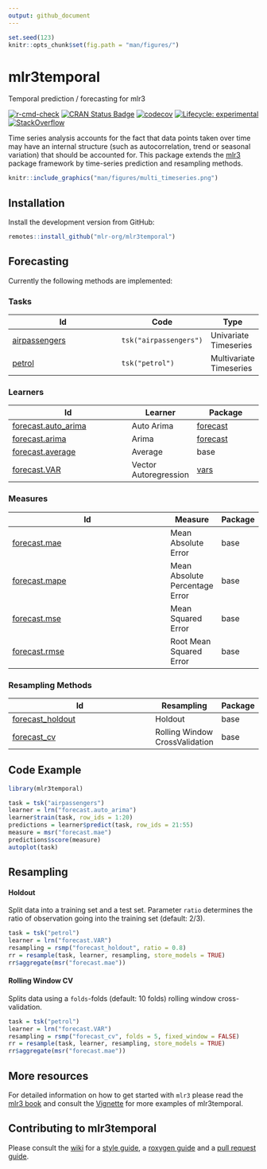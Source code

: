 ```yaml
---
output: github_document
---
```


```r
set.seed(123)
knitr::opts_chunk$set(fig.path = "man/figures/")
```

# mlr3temporal

Temporal prediction / forecasting for mlr3

<!-- badges: start -->
[![r-cmd-check](https://github.com/mlr-org/mlr3temporal/actions/workflows/r-cmd-check.yml/badge.svg)](https://github.com/mlr-org/mlr3temporal/actions/workflows/r-cmd-check.yml)
[![CRAN Status Badge](https://www.r-pkg.org/badges/version-ago/mlr3temporal)](https://cran.r-project.org/package=mlr3temporal)
[![codecov](https://codecov.io/gh/mlr-org/mlr3temporal/branch/master/graph/badge.svg)](https://codecov.io/gh/mlr-org/mlr3temporal)
[![Lifecycle: experimental](https://img.shields.io/badge/lifecycle-experimental-orange.svg)](https://lifecycle.r-lib.org/articles/stages.html#experimental)
[![StackOverflow](https://img.shields.io/badge/stackoverflow-mlr3-orange.svg)](https://stackoverflow.com/questions/tagged/mlr3)
<!-- badges: end -->

Time series analysis accounts for the fact that data points taken over time may have an internal structure (such as autocorrelation, trend or seasonal variation) that should be accounted for.
This package extends the [mlr3](https://github.com/mlr-org/mlr3) package framework by time-series prediction and resampling methods.

```r
knitr::include_graphics("man/figures/multi_timeseries.png")
```

## Installation

Install the development version from GitHub:

``` r
remotes::install_github("mlr-org/mlr3temporal")
```

## Forecasting

Currently the following methods are implemented:

### Tasks

| Id                                                                                          | Code                 | Type                    |
| ------------------------------------------------------------------------------------------- | -------------------- | ----------------------- |
| [airpassengers](https://mlr3temporal.mlr-org.com/reference/mlr_tasks_airpassengers.html) | `tsk("airpassengers")` | Univariate Timeseries   |
| [petrol](https://mlr3temporal.mlr-org.com/reference/mlr_tasks_petrol.html)               | `tsk("petrol")`       | Multivariate Timeseries |

### Learners

| Id                                                                                               | Learner               | Package                                                 |
| ------------------------------------------------------------------------------------------------ | --------------------- | ------------------------------------------------------- |
| [forecast.auto_arima](https://mlr3temporal.mlr-org.com/reference/mlr_learners_regr.auto_arima.html)     | Auto Arima            | [forecast](https://cran.r-project.org/package=forecast) |
| [forecast.arima](https://mlr3temporal.mlr-org.com/reference/mlr_learners_regr.arima.html)     | Arima            | [forecast](https://cran.r-project.org/package=forecast) |
| [forecast.average](https://mlr3temporal.mlr-org.com/reference/mlr_learners_regr.average.html) | Average               | base                                                    |
| [forecast.VAR](https://mlr3temporal.mlr-org.com/reference/mlr_learners_regr.VAR.html)                  | Vector Autoregression | [vars](https://cran.r-project.org/package=vars)         |


### Measures

| Id                                                                                           | Measure             | Package |
|----------------------------------------------------------------------------------------------|---------------------|---------|
| [forecast.mae](https://mlr3temporal.mlr-org.com/reference/mlr_measures_forecast.mae.html) | Mean Absolute Error | base    |
| [forecast.mape](https://mlr3temporal.mlr-org.com/reference/mlr_measures_forecast.mape.html) | Mean Absolute Percentage Error | base    |
| [forecast.mse](https://mlr3temporal.mlr-org.com/reference/mlr_measures_forecast.mse.html) | Mean Squared Error | base    |
| [forecast.rmse](https://mlr3temporal.mlr-org.com/reference/mlr_measures_forecast.rmse.html) | Root Mean Squared Error | base    |

### Resampling Methods

| Id                                                                                                    | Resampling                     | Package |
|-------------------------------------------------------------------------------------------------------|--------------------------------|---------|
| [forecast_holdout](https://mlr3temporal.mlr-org.com/reference/mlr_resamplings_forecast_holdout.html) | Holdout | base |
| [forecast_cv](https://mlr3temporal.mlr-org.com/reference/mlr_resamplings_forecast_cv.html) | Rolling Window CrossValidation | base |

## Code Example

```r
library(mlr3temporal)

task = tsk("airpassengers")
learner = lrn("forecast.auto_arima")
learner$train(task, row_ids = 1:20)
predictions = learner$predict(task, row_ids = 21:55)
measure = msr("forecast.mae")
predictions$score(measure)
autoplot(task)
```

## Resampling

#### Holdout

Split data into a training set and a test set.
Parameter `ratio` determines the ratio of observation going into the training set (default: 2/3).

```r
task = tsk("petrol")
learner = lrn("forecast.VAR")
resampling = rsmp("forecast_holdout", ratio = 0.8)
rr = resample(task, learner, resampling, store_models = TRUE)
rr$aggregate(msr("forecast.mae"))
```

#### Rolling Window CV

Splits data using a `folds`-folds (default: 10 folds) rolling window cross-validation.

```r
task = tsk("petrol")
learner = lrn("forecast.VAR")
resampling = rsmp("forecast_cv", folds = 5, fixed_window = FALSE)
rr = resample(task, learner, resampling, store_models = TRUE)
rr$aggregate(msr("forecast.mae"))
```

## More resources

For detailed information on how to get started with `mlr3` please read the [mlr3 book](https://mlr3book.mlr-org.com/) and consult the [Vignette](https://mlr3temporal.mlr-org.com/articles/vignettes.html) for more examples of mlr3temporal.

## Contributing to mlr3temporal

Please consult the [wiki](https://github.com/mlr-org/mlr3/wiki/) for a [style guide](https://github.com/mlr-org/mlr3/wiki/Style-Guide), a [roxygen guide](https://github.com/mlr-org/mlr3/wiki/Roxygen-Guide) and a [pull request guide](https://github.com/mlr-org/mlr3/wiki/PR-Guidelines).
